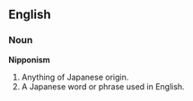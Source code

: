 ==English==

===Noun===
'''Nipponism'''

#Anything of Japanese origin.
#A Japanese word or phrase used in English.